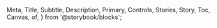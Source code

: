   Meta,
  Title,
  Subtitle,
  Description,
  Primary,
  Controls,
  Stories,
  Story,
  Toc,
  Canvas,
  of,
} from '@storybook/blocks';


<Meta of={ActionDropdownStories} />

<Title />

{/* Table of Contents */}

- [Overview](#overview)
- [Props](#props)
- [Usage](#usage)
- [Variants](#variants)

## Overview

{/* todo: writing overview here */}

<Primary />

## Props

<Controls />

## Usage

{/* todo: writing component's usages here */}

## Variants

{/* TODO: Define component variants that can be used by other developers */}

### Overview

<Canvas>
  <Story of={ActionDropdownStories.Overview} />
</Canvas>

## Guidelines

- Best practices are available [here]( {/* todo: insert component's zeroheight guideline here*/})

## Feedback & contact

- Help us improve this pattern by providing feedback, asking questions, and leaving any other comments [here](https://github.com/bouygues-construction/design-system-bycn/issues/new)
